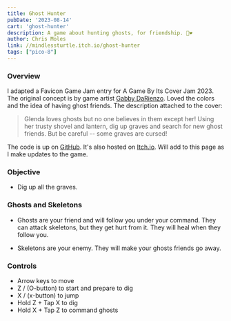 ```yaml
---
title: Ghost Hunter
pubDate: '2023-08-14'
cart: 'ghost-hunter'
description: A game about hunting ghosts, for friendship. 👻❤️
author: Chris Moles
link: //mindlessturtle.itch.io/ghost-hunter
tags: ["pico-8"]
---
```


### Overview

I adapted a Favicon Game Jam entry for A Game By Its Cover Jam 2023. The original concept is by game artist [Gabby DaRienzo](//gabbydarienzo.com/). Loved the colors and the idea of having ghost friends. The description attached to the cover:

> Glenda loves ghosts but no one believes in them except her! Using her trusty shovel and lantern, dig up graves and search for new  ghost friends. But be careful -- some graves are cursed!

The code is up on [GitHub](//github.com/cmoles/ghost-hunter). It's also hosted on [Itch.io](//mindlessturtle.itch.io/ghost-hunter). Will add to this page as I make updates to the game.

### Objective

- Dig up all the graves.

### Ghosts and Skeletons

- Ghosts are your friend and will follow you under your command. They can attack skeletons, but they get hurt from it. They will heal when they follow you.

- Skeletons are your enemy. They will make your ghosts friends go away.

### Controls

- Arrow keys to move
- Z / (O-button) to start and prepare to dig
- X / (x-button) to jump
- Hold Z + Tap X to dig
- Hold X + Tap Z to command ghosts
